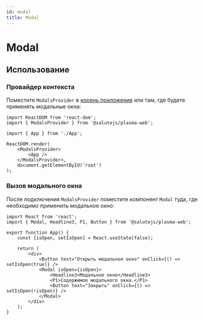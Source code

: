 ```yaml
---
id: modal
title: Modal
---
```



# Modal
<Description name="Modal" />
<PropsTable name="Modal" />
<StorybookLink name="Modal" />

## Использование

### Провайдер контекста
Поместите `ModalsProvider` в [корень приложения](../../#корень-приложения) или там, где будете применять модальные окна:

```tsx title="index.ts"
import ReactDOM from 'react-dom';
import { ModalsProvider } from '@salutejs/plasma-web';

import { App } from './App';

ReactDOM.render(
    <ModalsProvider>
        <App />
    </ModalsProvider>,
    document.getElementById('root')
);
```

### Вызов модального окна
После подключения `ModalsProvider` поместите компонент `Modal` туда, где необходимо применить модальное окно:

```tsx live
import React from 'react';
import { Modal, Headline3, P1, Button } from '@salutejs/plasma-web';

export function App() {
    const [isOpen, setIsOpen] = React.useState(false);

    return (
        <div>
            <Button text="Открыть модальное окно" onClick={() => setIsOpen(true)} />
            <Modal isOpen={isOpen}>
                <Headline3>Модальное окно</Headline3>
                <P1>Содержимое модального окна.</P1>
                <Button text="Закрыть" onClick={() => setIsOpen(!isOpen)} />
            </Modal>
        </div>
    );
}
```
